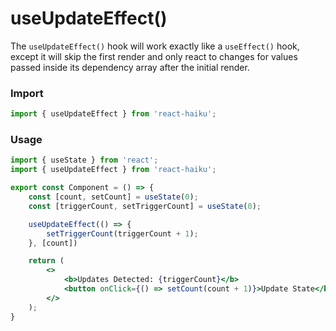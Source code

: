# useUpdateEffect()

The `useUpdateEffect()` hook will work exactly like a `useEffect()` hook, except it will skip the first render and only react to changes for values passed inside its dependency array after the initial render.

### Import

```jsx
import { useUpdateEffect } from 'react-haiku';
```

### Usage


<UseUpdateEffectDemo />

```jsx
import { useState } from 'react';
import { useUpdateEffect } from 'react-haiku';

export const Component = () => {
    const [count, setCount] = useState(0);
    const [triggerCount, setTriggerCount] = useState(0);

    useUpdateEffect(() => {
        setTriggerCount(triggerCount + 1);
    }, [count])

    return (
        <>
            <b>Updates Detected: {triggerCount}</b>
            <button onClick={() => setCount(count + 1)}>Update State</button>
        </>
    );
}
```